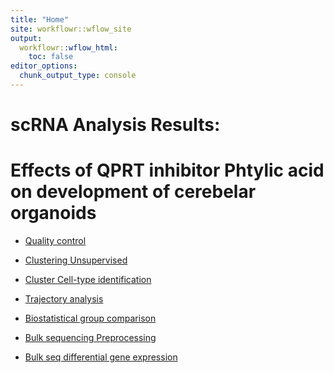 ```yaml
---
title: "Home"
site: workflowr::wflow_site
output:
  workflowr::wflow_html:
    toc: false
editor_options:
  chunk_output_type: console
---
```


# scRNA Analysis Results: 
# Effects of QPRT inhibitor Phtylic acid on development of cerebelar organoids

-   [Quality control](01_QC_Singleron.html)

-   [Clustering Unsupervised](02_01_Clustering_scRNA.html)

-   [Cluster Cell-type identification](02_02_Clustering_Mapping_scRNA.html)

-   [Trajectory analysis](03_TrajectoryAnalysis_scRNA.html)

-   [Biostatistical group comparison](04_GroupAnalysis.html)

-   [Bulk sequencing Preprocessing](05_Preprocessing_Bulk.html)

-   [Bulk seq differential gene expression](06_DEX_Bulk.html)

